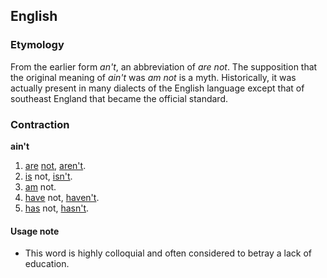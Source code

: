 ==English==
===Etymology===
From the earlier form ''an't'', an abbreviation of ''are not''.  The supposition that the original meaning of ''ain't'' was ''am not'' is a myth.  Historically, it was actually present in many dialects of the English language except that of southeast England that became the official standard.

===Contraction===
'''ain't'''

# [[are]] [[not]], [[aren't]].
# [[is]] not, [[isn't]].
# [[am]] not.
# [[have]] not, [[haven't]].
# [[has]] not, [[hasn't]].

====Usage note====
*This word is highly colloquial and often considered to betray a lack of education.